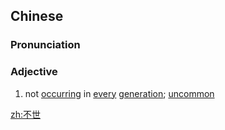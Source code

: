 ==Chinese==
{{zh-forms}}

===Pronunciation===
{{zh-pron
|m=不shì
|cat=a
}}

===Adjective===
{{zh-adj}}

# {{lb|zh|literary}} not [[occurring]] in [[every]] [[generation]]; [[uncommon]]

[[zh:不世]]